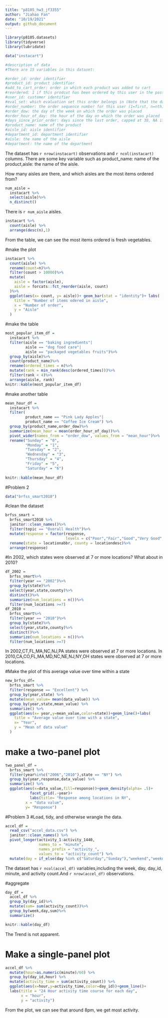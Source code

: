 ```yaml
---
title: "p8105_hw3_jf3355"
author: "Jiahao Fan"
date: "10/19/2021"
output: github_document
---
```


```r
library(p8105.datasets)
library(tidyverse)
library(lubridate)

data("instacart")
```


```r
#description of data
#There are 15 variables in this dataset:

#order_id: order identifier
#product_id: product identifier
#add_to_cart_order: order in which each product was added to cart
#reordered: 1 if this prodcut has been ordered by this user in the past, 0 otherwise
#user_id: customer identifier
#eval_set: which evaluation set this order belongs in (Note that the data for use in this class is exclusively from the “train” eval_set)
#order_number: the order sequence number for this user (1=first, n=nth)
#order_dow: the day of the week on which the order was placed
#order_hour_of_day: the hour of the day on which the order was placed
#days_since_prior_order: days since the last order, capped at 30, NA if order_number=1
#product_name: name of the product
#aisle_id: aisle identifier
#department_id: department identifier
#aisle: the name of the aisle
#department: the name of the department
```

The dataset has `r nrow(instacart)` observations and `r ncol(instacart)` columns. There are some key variable such as product_name: name of the product,aisle: the name of the aisle. 

How many aisles are there, and which aisles are the most items ordered from?
```r
num_aisle = 
  instacart %>%
  select(aisle)%>%
  n_distinct()
```
There is `r num_aisle` aisles.

```r
instacart %>%
  count(aisle) %>%
  arrange(desc(n),1)
```
From the table, we can see the most items ordered is fresh vegetables.

#make the plot
```r
instacart %>%
  count(aisle) %>%
  rename(count=n)%>%
  filter(count > 10000)%>%
  mutate(
    aisle = factor(aisle),
    aisle = forcats::fct_reorder(aisle, count)
  )%>%
  ggplot(aes(x= count, y= aisle))+ geom_bar(stat = "identity")+ labs(
    title = "Number of items odered in aisle",
    x = "Number of order",
    y = "Aisle"
  )
```

#make the table
```r
most_popular_item_df = 
  instacart %>%
  filter(aisle == "baking ingredients"|
         aisle == "dog food care"|
         aisle == "packaged vegetables fruits")%>%
  group_by(aisle)%>%
  count(product_name)%>%
  rename(ordered_times = n)%>%
  mutate(rank = min_rank(desc(ordered_times)))%>%
  filter(rank < 4)%>%
  arrange(aisle, rank)
knitr::kable(most_popular_item_df)
```

#make another table
```r
mean_hour_df = 
  instacart %>%
  filter(
         product_name == "Pink Lady Apples"|
         product_name == "Coffee Ice Cream") %>%
  group_by(product_name,order_dow)%>%
  summarize(mean_hour = mean(order_hour_of_day))%>%
  pivot_wider(names_from = "order_dow", values_from = "mean_hour")%>%
  rename("Sunday" = "0", 
         "Monday" = "1", 
         "Tuesday" = "2", 
         "Wednesday" = "3",
         "Thursday" = "4",
         "Friday" = "5",
         "Saturday" = "6")
           
knitr::kable(mean_hour_df)
```
#Problem 2
```r
data("brfss_smart2010")
```
#clean the dataset

```r
brfss_smart = 
  brfss_smart2010 %>%
  janitor::clean_names()%>%
  filter(topic == "Overall Health")%>%
  mutate(response = factor(response, 
                           levels = c("Poor","Fair","Good","Very Good","Excellent")))%>%
  rename(state = locationabbr, county = locationdesc)%>%
  arrange(response)
```
#In 2002, which states were observed at 7 or more locations? What about in 2010?
```r
df_2002 = 
  brfss_smart%>%
  filter(year == "2002")%>%
  group_by(state)%>%
  select(year,state,county)%>%
  distinct()%>%
  summarize(num_locations = n())%>%
  filter(num_locations >=7)
df_2010 = 
  brfss_smart%>%
  filter(year == "2010")%>%
  group_by(state)%>%
  select(year,state,county)%>%
  distinct()%>%
  summarize(num_locations = n())%>%
  filter(num_locations >=7)
```
In 2002,CT,FL,MA,NC,NJ,PA states were observed at 7 or more locations.
In 2010,CA,CO,FL,MA,MD,NC,NE,NJ,NY,OH states were observed at 7 or more locations.

#Make the plot of this average value over time within a state 

```r
new_brfss_df= 
  brfss_smart %>%
  filter(response == "Excellent") %>%
  group_by(year,state) %>%
  mutate(mean_value= mean(data_value)) %>%
  group_by(year,state,mean_value) %>%
  summarize() %>%
  ggplot(aes(x= year,y=mean_value,color=state))+geom_line()+labs(
    title = "Average value over time with a state",
    x= "Year",
    y = "Mean of data value"
  )
```
# make a two-panel plot
```r
two_panel_df = 
  brfss_smart %>%
  filter(year%in%c("2006","2010"),state == "NY") %>%
  group_by(year,response,data_value) %>%
  summarize() %>%
  ggplot(aes(x=data_value,fill=response))+geom_density(alpha= .5)+
           facet_grid(.~year)+
           labs(title= "Response among locations in NY",
         x = "data value",
         y= "Response")
```
#Problem 3
#Load, tidy, and otherwise wrangle the data.
```r
accel_df = 
  read_csv("accel_data.csv") %>%
  janitor::clean_names() %>%
  pivot_longer(activity_1:activity_1440,
               names_to = "minute",
               names_prefix = "activity_",
               values_to = "activity_count") %>%
  mutate(day = if_else(day %in% c("Saturday","Sunday"),"weekend","weekday"))
```
The dataset has `r ncol(accel_df)` variables,including the week, day, day_id, minute, and activity count.And `r nrow(accel_df)` observations. 

#aggregate 
```r
day_df = 
  accel_df %>%
  group_by(day_id)%>%
  mutate(sum= sum(activity_count))%>%
  group_by(week,day,sum)%>%
  summarize()

knitr::kable(day_df)
```
The Trend is not apparent.

# Make a single-panel plot
```r
accel_df %>%
  mutate(hour=as.numeric(minute)/60) %>%
  group_by(day_id,hour) %>%
  mutate(activity_time = sum(activity_count)) %>%
  ggplot(aes(x=hour,y=activity_time,color=day_id))+geom_line()+
  labs(title = "24 Hour activity time course for each day",
       x = "hour",
       y = "activity")
```

From the plot, we can see that around 8pm, we get most activity.